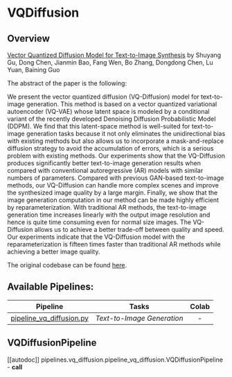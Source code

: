 <!--Copyright 2022 The HuggingFace Team. All rights reserved.

Licensed under the Apache License, Version 2.0 (the "License"); you may not use this file except in compliance with
the License. You may obtain a copy of the License at

http://www.apache.org/licenses/LICENSE-2.0

Unless required by applicable law or agreed to in writing, software distributed under the License is distributed on
an "AS IS" BASIS, WITHOUT WARRANTIES OR CONDITIONS OF ANY KIND, either express or implied. See the License for the
specific language governing permissions and limitations under the License.
-->

# VQDiffusion

## Overview

[Vector Quantized Diffusion Model for Text-to-Image Synthesis](https://arxiv.org/abs/2111.14822) by Shuyang Gu, Dong Chen, Jianmin Bao, Fang Wen, Bo Zhang, Dongdong Chen, Lu Yuan, Baining Guo

The abstract of the paper is the following:

We present the vector quantized diffusion (VQ-Diffusion) model for text-to-image generation. This method is based on a vector quantized variational autoencoder (VQ-VAE) whose latent space is modeled by a conditional variant of the recently developed Denoising Diffusion Probabilistic Model (DDPM). We find that this latent-space method is well-suited for text-to-image generation tasks because it not only eliminates the unidirectional bias with existing methods but also allows us to incorporate a mask-and-replace diffusion strategy to avoid the accumulation of errors, which is a serious problem with existing methods. Our experiments show that the VQ-Diffusion produces significantly better text-to-image generation results when compared with conventional autoregressive (AR) models with similar numbers of parameters. Compared with previous GAN-based text-to-image methods, our VQ-Diffusion can handle more complex scenes and improve the synthesized image quality by a large margin. Finally, we show that the image generation computation in our method can be made highly efficient by reparameterization. With traditional AR methods, the text-to-image generation time increases linearly with the output image resolution and hence is quite time consuming even for normal size images. The VQ-Diffusion allows us to achieve a better trade-off between quality and speed. Our experiments indicate that the VQ-Diffusion model with the reparameterization is fifteen times faster than traditional AR methods while achieving a better image quality.

The original codebase can be found [here](https://github.com/microsoft/VQ-Diffusion).

## Available Pipelines:

| Pipeline | Tasks | Colab
|---|---|:---:|
| [pipeline_vq_diffusion.py](https://github.com/huggingface/diffusers/blob/main/src/diffusers/pipelines/vq_diffusion/pipeline_vq_diffusion.py) | *Text-to-Image Generation* | - |


## VQDiffusionPipeline
[[autodoc]] pipelines.vq_diffusion.pipeline_vq_diffusion.VQDiffusionPipeline
    - __call__

